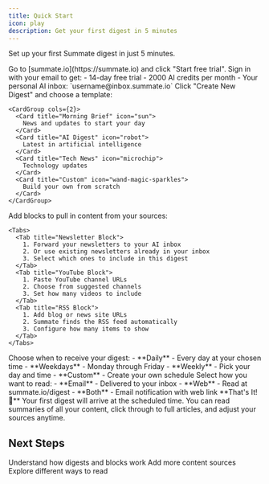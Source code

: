 ```yaml
---
title: Quick Start
icon: play
description: Get your first digest in 5 minutes
---
```


Set up your first Summate digest in just 5 minutes.

<Steps>
  <Step title="Sign Up">
    Go to [summate.io](https://summate.io) and click "Start free trial". Sign in with your email to get:
    - 14-day free trial
    - 2000 AI credits per month
    - Your personal AI inbox: `username@inbox.summate.io`
  </Step>

  <Step title="Create Your First Digest">
    Click "Create New Digest" and choose a template:

    <CardGroup cols={2}>
      <Card title="Morning Brief" icon="sun">
        News and updates to start your day
      </Card>
      <Card title="AI Digest" icon="robot">
        Latest in artificial intelligence
      </Card>
      <Card title="Tech News" icon="microchip">
        Technology updates
      </Card>
      <Card title="Custom" icon="wand-magic-sparkles">
        Build your own from scratch
      </Card>
    </CardGroup>
  </Step>

  <Step title="Add Content Blocks">
    Add blocks to pull in content from your sources:

    <Tabs>
      <Tab title="Newsletter Block">
        1. Forward your newsletters to your AI inbox
        2. Or use existing newsletters already in your inbox
        3. Select which ones to include in this digest
      </Tab>
      <Tab title="YouTube Block">
        1. Paste YouTube channel URLs
        2. Choose from suggested channels
        3. Set how many videos to include
      </Tab>
      <Tab title="RSS Block">
        1. Add blog or news site URLs
        2. Summate finds the RSS feed automatically
        3. Configure how many items to show
      </Tab>
    </Tabs>
  </Step>

  <Step title="Schedule Your Digest">
    Choose when to receive your digest:
    - **Daily** - Every day at your chosen time
    - **Weekdays** - Monday through Friday
    - **Weekly** - Pick your day and time
    - **Custom** - Create your own schedule
  </Step>

  <Step title="Choose Your Format">
    Select how you want to read:
    - **Email** - Delivered to your inbox
    - **Web** - Read at summate.io/digest
    - **Both** - Email notification with web link
  </Step>
</Steps>

<Note>
  **That's It! 🎉** Your first digest will arrive at the scheduled time. You can read summaries of all your content, click through to full articles, and adjust your sources anytime.
</Note>

## Next Steps

<CardGroup cols={3}>
  <Card title="Learn Concepts" icon="lightbulb" href="/concepts/digests">
    Understand how digests and blocks work
  </Card>
  <Card title="Explore Sources" icon="rss" href="/concepts/sources">
    Add more content sources
  </Card>
  <Card title="Reading Options" icon="book-open" href="/reading/web">
    Explore different ways to read
  </Card>
</CardGroup>